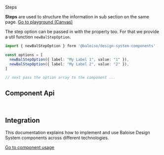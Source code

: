 
<bal-doc-banner id="story--components-steps--basic" >Steps</bal-doc-banner>

<bal-doc-lead>
  <b>Steps</b> are used to structure the information in sub section on the same page.
</bal-doc-lead>

<Canvas withSource="open">
  <Story id="components-steps--basic" />
</Canvas>

<bal-doc-app>
  <bal-button-group class="mb-large" position="center">
    <a class="button is-primary" href="?path=/story/components-steps--basic">
      Go to playground (Canvas)
    </a>
    <bal-doc-stackblitz
      framework="angular"
      template={Basic.parameters.docs.source.code}
      modules="steps"
    ></bal-doc-stackblitz>
    <bal-doc-stackblitz
      framework="html"
      template={Basic.parameters.docs.source.code}
      modules="steps"
    ></bal-doc-stackblitz>
  </bal-button-group>
</bal-doc-app>

The step option can be passed in with the property too. For that we provide a util
function `newBalStepOption`.

```typescript
import { newBalStepOption } form '@baloise/design-system-components'

const options = [
  newBalStepOption({ label: "My Label 1", value: "1" }),
  newBalStepOption({ label: "My Label 2", value: "2" }),
]

// next pass the option array to the component ...
```

## Component Api


<Description markdown={readme} />
<Description markdown={stepItem} />

<br />

## Integration

This documentation explains how to implement and use Baloise Design System components across different technologies.

<a class="button is-primary" href="?path=/docs/development-components--page">
  Go to component usage
</a>


<Description markdown={testing} />

<bal-doc-github link="/components/bal-steps/stories/bal-steps.docs.mdx"></bal-doc-github>
